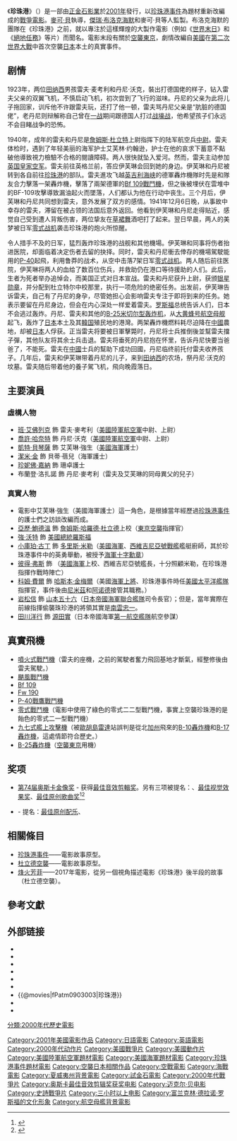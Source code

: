 {{noteTA
|G1=Show
|G2=Movie
|1=zh-hans:兰道尔; zh-hk:瑞得; zh-tw:藍道;
|2=zh-hans:华莱士; zh-hk:華倫斯; zh-tw:華勒斯;
|3=zh-tw:世界末日; zh-hk:絕世天劫;
|4=zh-hans:杜立特; zh-hant:杜立德;
}}
{{Infobox Film 
| name = 珍珠港<br>Pearl Harbor
| image =  pearl harbor movie poster.jpg
| caption = 《珍珠港》海报
| director = [[麥可·貝|麥可·貝]]
| producer = 麥可·貝<br />[[傑瑞·布洛克海默|傑瑞·布洛克海默]]
| writer = {{Link-en|藍道·華勒斯|Randall Wallace}}
| starring = [[班·艾佛列克|班·艾佛列克]]<br />[[喬許·哈奈特|喬許·哈奈特]]<br />[[凱特·貝琴薩|凱特·貝琴薩]]<br />[[小古巴·古汀|小古巴·古汀]]<br />[[強·沃特|強·沃特]]<br />[[艾力·寶雲|艾力·寶雲]]
| music = [[漢斯·季默|漢斯·季默]]<br />[[克劳斯·巴德尔特|克劳斯·巴德尔特]]
| cinematography = [[约翰·施瓦兹曼|约翰·施瓦兹曼]]
| editing = 
| distributor = [[试金石影片|试金石影片]]
| released = {{Film date|2001|05|25|美國|2001|06|21|香港|2001|06|22|台灣|2001|07|14|日本|2001|07|14|中國}}
| runtime = 183分鐘<!--Theatrical runtime: 182:46--><ref>{{cite web | url=http://bbfc.co.uk/releases/pearl-harbor-2001-2 | title=''PEARL HARBOR'' (12) | work=[[British_Board_of_Film_Classification|British Board of Film Classification]] | date=May 17, 2001 | accessdate=January 8, 2016 | archive-date=2016-03-06 | archive-url=https://web.archive.org/web/20160306061414/http://bbfc.co.uk/releases/pearl-harbor-2001-2 | dead-url=no }}</ref>
| country = {{美國電影產地}}
| language = [[英語|英語]]<br>[[法語|法語]]<br>[[日語|日語]]
| budget = $1.4億[[美元|美元]]<ref name="budget">{{Cite web|url=http://www.time.com/time/magazine/article/0,9171,128107,00.html|title=Pearl Harbor's Top Gun|language=en|first=Jess|last=Cagle|work=[[時代_(雜誌)|時代雜誌]]|date=2001-05-27|accessdate=2011-11-25|archive-date=2013-05-21|archive-url=https://web.archive.org/web/20130521071600/http://www.time.com/time/magazine/article/0,9171,128107,00.html|dead-url=no}}</ref>
| gross = $4.49億美元<ref name="BOM">{{Cite web|url=http://www.boxofficemojo.com/movies/?id=pearlharbor.htm|title=珍珠港電影票房|language=en|publisher=[[Box_Office_Mojo|Box Office Mojo]]|accessdate=2011-11-25|archive-date=2018-10-06|archive-url=https://web.archive.org/web/20181006012850/https://www.boxofficemojo.com/movies/?id=pearlharbor.htm|dead-url=no}}</ref>
| preceded_by = 
| followed_by = 
| imdb_id = 0213149
}}
《'''珍珠港'''》（{{lang-en|''Pearl Harbor''}}）是一部由[[正金石影業|正金石影業]]於[[2001年電影|2001年]]發行，以[[珍珠港事件|珍珠港事件]]為題材重新改編成的[[戰爭電影|戰爭電影]]。[[麥可·貝|麥可·貝]]執導，[[傑瑞·布洛克海默|傑瑞·布洛克海默]]和麥可·貝等人監製。布洛克海默的團隊在《珍珠港》之前，就以專注於這樣輝煌的大製作電影（例如《[[絕世天劫|世界末日]]》和《[[絕地任務|絕地任務]]》等片）而聞名。電影末段有關於[[空襲東京|空襲東京]]，劇情改編自[[美國|美國]]在[[第二次世界大戰|第二次世界大戰]]中首次空襲[[日本|日本]]本土的真實事件。

== 剧情 ==
1923年，两位[[田纳西|田纳西]]男孩雷夫·麦考利和丹尼·沃克，裝出打德国佬的样子，钻入雷夫父亲的双翼飞机，不慎启动飞机，初次尝到了飞行的滋味。丹尼的父亲为此将儿子拖回家，训斥他不许跟雷夫玩，还打了他一顿，雷夫骂丹尼父亲是“肮脏的德国佬”，老丹尼则辩解称自己曾在[[一战|一战]]期间跟德国人打过[[战壕战|战壕战]]，他希望孩子们永远不会目睹战争的恐怖。

1940年，成年的雷夫和丹尼是[[詹姆斯·杜立特|詹姆斯·杜立特]]上尉指挥下的陆军航空兵[[中尉|中尉]]。雷夫体检时，遇到了年轻美丽的海军护士艾芙林·约翰逊，护士在他的哀求下蓄意不點破他導致視力檢驗不合格的閱讀障碍。两人很快就坠入爱河。然而，雷夫主动参加[[英国皇家空军|英国皇家空军]]{{Link-en|雄鹰中队|Eagle Squadrons}}。雷夫前往英格兰前，答应伊芙琳会回到她的身边。伊芙琳和丹尼被转到各自前往[[珍珠港|珍珠港]]的部队。雷夫進攻飞越[[英吉利海峡|英吉利海峡]]的德軍轟炸機隊时先是和隊友合力擊落一架轟炸機，擊落了兩架德軍的[[Bf_109戰鬥機|Bf 109戰鬥機]]，但之後被埋伏在雲堆中的BF-109攻擊導致漏油起火而墜落，人们都认为他在行动中丧生。三个月后，伊芙琳和丹尼共同想到雷夫，意外发展了双方的感情。1941年12月6日晚，从事故中幸存的雷夫，滞留在被占领的法国后意外返回。他看到伊芙琳和丹尼走得贴近，感觉自己受到遭人背叛伤害，两位挚友在[[草裙舞|草裙舞]]酒吧打了起来。翌日早晨，两人的美梦被日军[[零式战机|零式战机]]袭击珍珠港的炮火所惊醒。

令人措手不及的日军，猛烈轰炸珍珠港的战舰和其他機場。伊芙琳和同事将伤者抬进医院，却面临着决定伤者去留的抉择。同时，雷夫和丹尼衝去倖存的機場駕駛能用的[[P-40戰鷹戰鬥機|P-40]]起飛，利用鲁莽的战术，从空中击落7架日军[[零式战机|零式战机]]。两人随后前往医院，伊芙琳将两人的血给了数百位伤兵，并救助仍在港口等待援助的人们。此后，生者为死者举办追悼会，而美国正式对日本宣战。雷夫和丹尼获升上尉，获颁[[银星勋章|银星勋章]]，并分配到杜立特尔中校那里，执行一项危险的绝密任务。出发前，伊芙琳告诉雷夫，自己有了丹尼的身孕，尽管她担心会影响雷夫专注于即将到来的任务。她表示要留在丹尼身边，但会在内心深处一样爱着雷夫。[[富兰克林·德拉诺·罗斯福|罗斯福]]总统告诉人们，日本不会逃过轰炸。丹尼、雷夫和其他的[[B-25米切尔型轰炸机|B-25米切尔型轰炸机]]，从[[大黃蜂號航空母艦_(CV-8)|大黄蜂号航空母舰]]起飞，轰炸了[[日本|日本]]本土及其[[韓国|韓国]]殖民地的港灣。两架轟炸機燃料耗尽迫降在[[中國|中國]]農地，却被[[日本|日本]]人俘获。正当雷夫将要被日軍擊斃时，丹尼将士兵推倒後並幫雷夫擋子彈，其他队友将其余士兵击退。雷夫将垂死的丹尼抱在怀里，告诉丹尼快要当爸爸了，不能死。雷夫在[[中國|中國]]士兵的幫助下成功回國，丹尼临终前托付雷夫收养孩子。几年后，雷夫和伊芙琳带着丹尼的儿子，来到[[田纳西|田纳西]]的农场，祭丹尼·沃克的坟墓。雷夫随后带着他的養子駕飞机，飛向晚霞落日。

== 主要演員 ==
=== 虛構人物 ===
* [[班·艾佛列克|班·艾佛列克]] 飾 雷夫·麥考利（[[美國陸軍航空軍|美國陸軍航空軍]]中尉、上尉）
* [[喬許·哈奈特|喬許·哈奈特]] 飾 丹尼·沃克（[[美國陸軍航空軍|美國陸軍航空軍]]中尉、上尉）
* [[凱特·貝琴薩|凱特·貝琴薩]] 飾 艾芙琳·強生（[[美國海軍|美國海軍]]護士）
* [[潔米·金|潔米·金]] 飾 貝蒂·蓓兒（海軍護士）
* [[珍妮佛·嘉納|珍妮佛·嘉納]] 飾 珊卓護士
* 布蘭登·洛扎諾 飾 丹尼·麥考利（雷夫及艾芙琳的同母異父的兒子）

=== 真實人物 ===
* 電影中艾芙琳·強生（美國海軍護士）這一角色，是根據當年經歷過[[珍珠港事件|珍珠港事件]]的護士們之訪談改編而成。
* [[亞歷·鮑德溫|亞歷·鮑德溫]] 飾 [[詹姆斯·哈羅德·杜立德|詹姆斯·哈羅德·杜立德]]上校（[[杜立特空袭|東京空襲]]指揮官）
* [[強·沃特|強·沃特]] 飾 [[美國總統|美國總統]][[富蘭克林·D·羅斯福|羅斯福]]
* [[小庫珀·古丁|小庫珀·古丁]] 飾 [[多里斯·米勒|多里斯·米勒]]（[[美國海軍|美國海軍]]{{Link-en|美國海軍中士|Petty officer, second class|中士}}、[[西維吉尼亞號戰艦|西維吉尼亞號戰艦]]艦艇廚師，其於珍珠港事件中的英勇舉動，被授予[[海軍十字勳章|海軍十字勳章]]）
* [[彼得·弗斯|彼得·弗斯]] 飾 {{Link-en|莫文·班尼恩|Mervyn S. Bennion}}（[[美國海軍|美國海軍]]上校、西維吉尼亞號艦長，十分照顧米勒，在珍珠港指揮作戰時陣亡）
* [[科姆·費爾|科姆·費爾]] 飾 [[哈斯本·金梅爾|哈斯本·金梅爾]]（美國[[海軍上將|海軍上將]]、珍珠港事件時任[[美國太平洋艦隊|美國太平洋艦隊]]指揮官，事件後由[[尼米茲|尼米茲]]和[[亨利·阿诺德|阿诺德]]接管其職務。）
* [[岩松信|岩松信]] 飾 [[山本五十六|山本五十六]]（[[日本帝國海軍|日本帝國海軍]][[聯合艦隊|聯合艦隊]]司令長官）；但是，當年實際在前線指揮偷襲珠珍港的將領其實是[[南雲忠一|南雲忠一]]。
* [[田川洋行|田川洋行]] 飾 [[源田實|源田實]]（日本帝國海軍[[第一航空艦隊|第一航空艦隊]]航空參謀）

== 真實飛機 ==
*[[噴火式戰鬥機|噴火式戰鬥機]]（雷夫的座機，之前的駕駛者奮力飛回基地才斷氣，經整修後由雷夫駕駛。）
*[[颶風戰鬥機|颶風戰鬥機]]
*[[Bf_109|Bf 109]]
*[[Fw_190|Fw 190]]
*[[P-40戰鷹戰鬥機|P-40戰鷹戰鬥機]]
*[[零式戰鬥機|零式戰鬥機]]（電影中使用了綠色的零式二二型戰鬥機，事實上空襲珍珠港的是飴色的零式二一型戰鬥機）
*[[九七式艦上攻擊機|九七式艦上攻擊機]]（被[[歐胡島|歐胡島]][[雷達|雷達]]站誤判是從北[[加州|加州]]飛來的[[B-10轟炸機|B-10轟炸機]]和[[B-17轟炸機|B-17轟炸機]]，這處情節符合歷史。）
*[[B-25轟炸機|B-25轟炸機]]（[[空襲東京|空襲東京]]用機）

== 奖项 ==
* [[第74届奥斯卡金像奖|第74届奥斯卡金像奖]] - 获得[[奧斯卡最佳音效剪輯獎|最佳音效剪輯奖]]。另有三项被提名：{{link-en|奧斯卡最佳混音獎|Academy Award for Best Sound|最佳混音}}、[[奧斯卡最佳視覺效果獎|最佳视觉效果奖]]、[[奧斯卡最佳原創歌曲獎|最佳原创歌曲奖]]<ref>{{Cite web|url=http://www.imdb.com/title/tt0213149/awards|title=珍珠港獲獎獎項|language=en|publisher=[[互联网电影数据库|互联网电影数据库]]|accessdate=2010-11-29|archive-date=2010-07-30|archive-url=https://web.archive.org/web/20100730080645/http://www.imdb.com/title/tt0213149/awards|dead-url=no}}</ref><ref name="74thOscar">{{Cite web|url=http://awardsdatabase.oscars.org/ampas_awards/BasicSearch?action=searchLink&displayType=1&BSFromYear=74|title=74th Academy Awards|language=en|publisher=[[奧斯卡金像獎|奧斯卡金像獎]]|accessdate=2010-11-29}}{{dead link|date=2018年3月 |bot=InternetArchiveBot |fix-attempted=yes }}</ref>
* {{link-en|第59屆金球奖|59th Golden Globe Awards}} - 提名：[[金球奖最佳原创配乐奖|最佳原创配乐]]、{{link-en|金球獎最佳最佳原创歌曲獎|Golden Globe Award for Best Original Score|最佳原创歌曲}}

== 相關條目 ==
* [[珍珠港事件|珍珠港事件]]——電影故事原型。
* [[杜立德空襲|杜立德空襲]]——電影故事原型。
* [[烽火芳菲|烽火芳菲]]——2017年電影，從另一個視角描述電影《珍珠港》後半段的故事（杜立德空襲）。

== 參考文獻 ==
{{Reflist|30em}}

== 外部链接 ==
* {{IMDb title|0213149|珍珠港}}
* {{Allmovie title|243504|珍珠港}}
* {{rotten-tomatoes|1108389-pearl_harbor|珍珠港}}
* {{metacritic film|pearlharbor|珍珠港}}
* {{mojo title|pearlharbor|珍珠港}}
* {{yahoomovie id|119|珍珠港}}
* {{@movies|fPatm0903003|珍珠港}}
* {{Mtime|12601|珍珠港}}
* {{Douban|title=珍珠港}}

{{Michael Bay}}
{{Authority control}}
{{DEFAULTSORT:Pearl Harbor}}
[[Category:2001年美國電影作品|Category:2001年美國電影作品]]
[[Category:日語電影|Category:日語電影]]
[[Category:英語電影|Category:英語電影]]
[[Category:2000年代动作片|Category:2000年代动作片]]
[[Category:美國戰爭片|Category:美國戰爭片]]
[[Category:美國動作片|Category:美國動作片]]
[[Category:美國陸軍航空軍題材電影|Category:美國陸軍航空軍題材電影]]
[[Category:美國海軍題材電影|Category:美國海軍題材電影]]
[[Category:珍珠港事件題材電影|Category:珍珠港事件題材電影]]
[[Category:空襲日本相關作品|Category:空襲日本相關作品]]
[[Category:空戰電影|Category:空戰電影]]
[[Category:海戰電影|Category:海戰電影]]
[[Category:夏威夷州背景電影|Category:夏威夷州背景電影]]
[[Category:試金石電影|Category:試金石電影]]
[[Category:2000年代戰爭片|Category:2000年代戰爭片]]
[[Category:奥斯卡最佳音效剪辑奖获奖电影|Category:奥斯卡最佳音效剪辑奖获奖电影]]
[[Category:迈克尔·贝电影|Category:迈克尔·贝电影]]
[[Category:史詩戰爭片|Category:史詩戰爭片]]
[[分類:2000年代歷史電影|分類:2000年代歷史電影]]
[[Category:三小时以上电影|Category:三小时以上电影]]
[[Category:富兰克林·德拉诺·罗斯福的文化形象|Category:富兰克林·德拉诺·罗斯福的文化形象]]
[[Category:航空母艦背景電影|Category:航空母艦背景電影]]